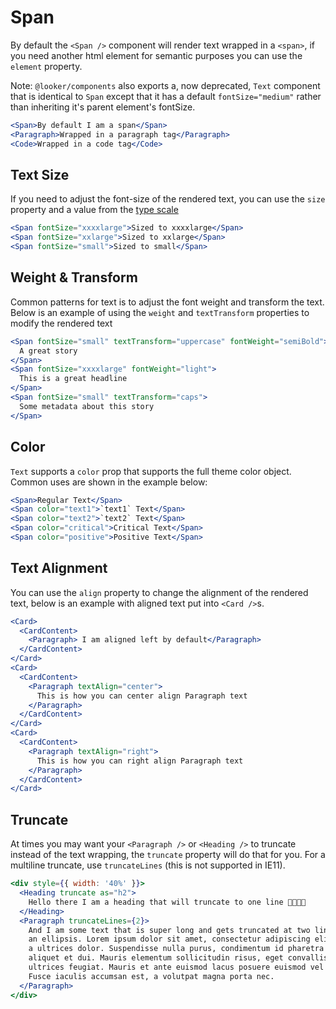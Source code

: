 
<Meta component={Span} title="Docs/Components/Text/Span" />

# Span

By default the `<Span />` component will render text wrapped in a `<span>`, if you need another html element for semantic purposes you can use the `element` property.

Note: `@looker/components` also exports a, now deprecated, `Text` component that is identical to `Span` except that it has a default `fontSize="medium"` rather than inheriting it's parent element's fontSize.

```jsx
<Span>By default I am a span</Span>
<Paragraph>Wrapped in a paragraph tag</Paragraph>
<Code>Wrapped in a code tag</Code>

```

## Text Size

If you need to adjust the font-size of the rendered text, you can use the `size` property and a value from the [type scale](/#!/Typography)

```jsx
<Span fontSize="xxxxlarge">Sized to xxxxlarge</Span>
<Span fontSize="xxlarge">Sized to xxlarge</Span>
<Span fontSize="small">Sized to small</Span>
```

## Weight & Transform

Common patterns for text is to adjust the font weight and transform the text. Below is an example of using the `weight` and `textTransform` properties to modify the rendered text

```jsx
<Span fontSize="small" textTransform="uppercase" fontWeight="semiBold">
  A great story
</Span>
<Span fontSize="xxxxlarge" fontWeight="light">
  This is a great headline
</Span>
<Span fontSize="small" textTransform="caps">
  Some metadata about this story
</Span>
```

## Color

`Text` supports a `color` prop that supports the full theme color object. Common uses are shown in the example below:

```jsx
<Span>Regular Text</Span>
<Span color="text1">`text1` Text</Span>
<Span color="text2">`text2` Text</Span>
<Span color="critical">Critical Text</Span>
<Span color="positive">Positive Text</Span>
```

## Text Alignment

You can use the `align` property to change the alignment of the rendered text, below is an example with aligned text put into `<Card />`s.

```jsx
<Card>
  <CardContent>
    <Paragraph> I am aligned left by default</Paragraph>
  </CardContent>
</Card>
<Card>
  <CardContent>
    <Paragraph textAlign="center">
      This is how you can center align Paragraph text
    </Paragraph>
  </CardContent>
</Card>
<Card>
  <CardContent>
    <Paragraph textAlign="right">
      This is how you can right align Paragraph text
    </Paragraph>
  </CardContent>
</Card>
```

## Truncate

At times you may want your `<Paragraph />` or `<Heading />` to truncate instead of the text wrapping, the `truncate` property will do that for you. For a multiline truncate, use `truncateLines` (this is not supported in IE11).

```jsx
<div style={{ width: '40%' }}>
  <Heading truncate as="h2">
    Hello there I am a heading that will truncate to one line 🍕🥑🍪🥓
  </Heading>
  <Paragraph truncateLines={2}>
    And I am some text that is super long and gets truncated at two lines with
    an ellipsis. Lorem ipsum dolor sit amet, consectetur adipiscing elit. Fusce
    a ultrices dolor. Suspendisse nulla purus, condimentum id pharetra vel,
    aliquet et dui. Mauris elementum sollicitudin risus, eget convallis felis
    ultrices feugiat. Mauris et ante euismod lacus posuere euismod vel eu ipsum.
    Fusce iaculis accumsan est, a volutpat magna porta nec.
  </Paragraph>
</div>
```
